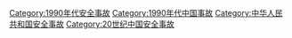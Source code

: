 [[Category:1990年代安全事故|Category:1990年代安全事故]]
[[Category:1990年代中国事故|Category:1990年代中国事故]]
[[Category:中华人民共和国安全事故|Category:中华人民共和国安全事故]]
[[Category:20世纪中国安全事故|Category:20世纪中国安全事故]]